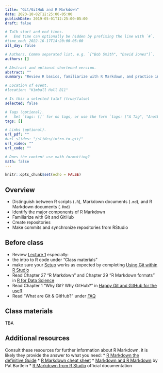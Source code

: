 ```yaml
---
title: "Git/GitHub and R Markdown"
date: 2023-10-02T12:25:00-05:00
publishDate: 2019-05-01T12:25:00-05:00
draft: false

# Talk start and end times.
#   End time can optionally be hidden by prefixing the line with `#`.
#time_end: 2022-10-17T14:20:00-05:00
all_day: false

# Authors. Comma separated list, e.g. `["Bob Smith", "David Jones"]`.
authors: []

# Abstract and optional shortened version.
abstract: ""
summary: "Review R basics, familiarize with R Markdown, and practice implementing Git/GitHub workflow."

# Location of event.
#location: "Kimball Hall B11"

# Is this a selected talk? (true/false)
selected: false

# Tags (optional).
#   Set `tags: []` for no tags, or use the form `tags: ["A Tag", "Another Tag"]` for one or more tags.
tags: []

# Links (optional).
url_pdf: ""
#url_slides: "/slides/intro-to-git/"
url_video: ""
url_code: ""

# Does the content use math formatting?
math: false
---
```



```r
knitr::opts_chunk$set(echo = FALSE)
```


## Overview 

* Distinguish between R scripts (`.R`), Markdown documents (`.md`), and R Markdown documents (`.Rmd`)
* Identify the major components of R Markdown
* Familiarize with Git and GitHub
* Create repositories
* Make commits and synchronize repositories from RStudio


## Before class

* Review [Lecture 1](https://computing-soc-sci.netlify.app/syllabus/introduction-to-computing-for-the-social-sciences/) especially:
 * the intro to R code under "Class materials"
 * make sure your [Setup](https://computing-soc-sci.netlify.app/setup/) works as expected by completing [Using Git within R Studio](/setup/git/git-with-rstudio) 
* Read Chapter 27 "R Markdown" and Chapter 29 "R Markdown formats" in [R for Data Science](https://r4ds.had.co.nz/r-markdown.html)
* Read Chapter 1 "Why Git? Why GitHub?" in [Happy Git and GitHub for the useR](https://happygitwithr.com/big-picture)
* Read "What are Git & GitHub?" under [FAQ](https://computing-soc-sci.netlify.app/faq/)


## Class materials

TBA
<!--
* You should have received an invitation to join a GitHub organization, please accept it (note, we need your GitHub username to do so, see lecture 1 "Before class" tasks)
* Access RStudio Workbench [here](https://macss-r.uchicago.edu/s/57ea13c286bd33c286bd3/auth-sign-in?appUri=%2Fworkspaces%2F)
* Run the code below in your console to download today’s materials: `usethis::use_course("css-materials/intro-r")`[^local]
-->

## Additional resources

Consult these resources for further information about R Markdown, it is likely they provide the answer to what you need:
* [R Markdown the definitive Guide](https://bookdown.org/yihui/rmarkdown/)
* [R Markdown cheat sheet](https://posit.co/resources/cheatsheets/?_page=2/)
* [Markdown and R Markdown](https://pjbartlein.github.io/REarthSysSci/markdown.html) by Pat Bartlein
* [R Markdown from R Studio](https://rmarkdown.rstudio.com/lesson-1.html) official documentation
